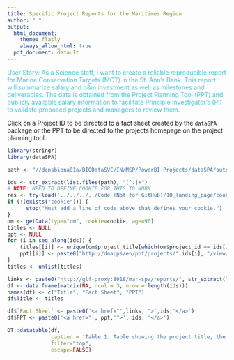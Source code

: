 ```yaml
---
title: Specific Project Reports for the Maritimes Region
author: " "
output:
  html_document:
    theme: flatly
    always_allow_html: true
  pdf_document: default
---
```


<span style="color:#43C6DB">User Story: As a Science staff, I want to create a reliable reproducible report for Marine Conservation Targets (MCT) in the St. Ann's Bank. This report will summarize salary and o&m investment as well as milestones and deliverables. The data is obtained from the Project Planning Tool (PPT) and publicly available salary information to facilitate Principle Investigator's  (PI) to validate proposed projects and managers to review them.</span>

Click on a Project ID to be directed to a fact sheet created by the `dataSPA` package or the PPT to be directed to the projects homepage
on the project planning tool.


```r
library(stringr)
library(dataSPA)

path <- "//dcnsbiona01a/BIODataSVC/IN/MSP/PowerBI-Projects/dataSPA/outputs/reports/"

ids <- str_extract(list.files(path), "[^.]+")
# NOTE: NEED TO DEFINE COOKIE FOR THIS TO WORK
res <- try(load('../../../../Code (Not for GitHub)/10_landing_page/cookie'), silent=TRUE)
if (!(exists("cookie"))) {
      stop("Must add a line of code above that defines your cookie.")
}
om <- getData(type="om", cookie=cookie, age=90)
titles <- NULL
ppt <- NULL
for (i in seq_along(ids)) {
    titles[[i]] <- unique(om$project_title[which(om$project_id == ids[i])])
    ppt[[i]] <- paste0("http://dmapps/en/ppt/projects/",ids[i], "/view/")
}
titles <- unlist(titles)

links <- paste0("http://glf-proxy:8018/mar-spa/reports/", str_extract(list.files(path), "[^.]+"),".html")
df <- data.frame(matrix(NA, ncol = 3, nrow = length(ids)))
names(df) <- c("Title", "Fact Sheet", "PPT")
df$Title <- titles

df$`Fact Sheet` <- paste0('<a href="',links,'">',ids,'</a>')
df$PPT <- paste0('<a href="', ppt,'">', ids, '</a>')

DT::datatable(df,
              caption = 'Table 1: Table showing the project title, the link to the report created by the dataSPA package (with the associated project ID number), and the link to the homepage of the project on the PPT.',
              filter="top",
              escape=FALSE)
```

